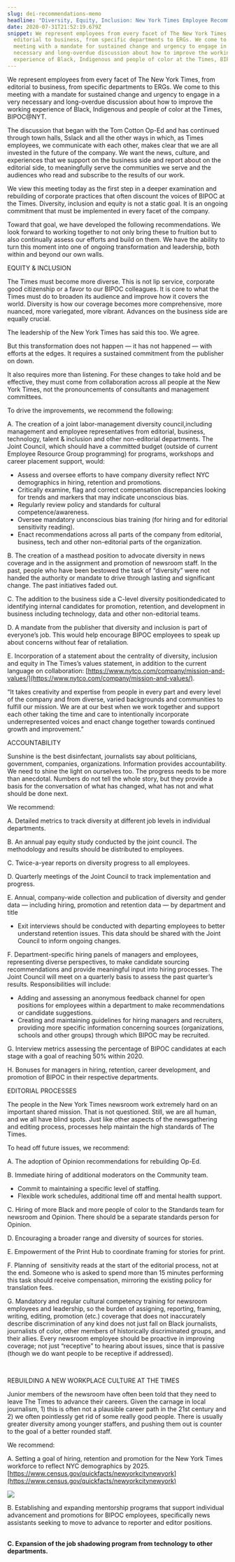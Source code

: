 ```yaml
---
slug: dei-recommendations-memo
headline: "Diversity, Equity, Inclusion: New York Times Employee Recommendation Memo"
date: 2020-07-31T21:52:19.679Z
snippet: We represent employees from every facet of The New York Times, from
  editorial to business, from specific departments to ERGs. We come to this
  meeting with a mandate for sustained change and urgency to engage in a very
  necessary and long-overdue discussion about how to improve the working
  experience of Black, Indigenous and people of color at the Times, BIPOC@NYT.
---
```

We represent employees from every facet of The New York Times, from editorial to business, from specific departments to ERGs. We come to this meeting with a mandate for sustained change and urgency to engage in a very necessary and long-overdue discussion about how to improve the working experience of Black, Indigenous and people of color at the Times, BIPOC@NYT.



The discussion that began with the Tom Cotton Op-Ed and has continued through town halls, Sslack and all the other ways in which, as Times employees, we communicate with each other, makes clear that we are all invested in the future of the company. We want the news, culture, and experiences that we support on the business side and report about on the editorial side, to meaningfully serve the communities we serve and the audiences who read and subscribe to the results of our work.



We view this meeting today as the first step in a deeper examination and rebuilding of corporate practices that often discount the voices of BIPOC at the Times. Diversity, inclusion and equity is not a static goal. It is an ongoing commitment that must be implemented in every facet of the company.



Toward that goal, we have developed the following recommendations. We look forward to working together to not only bring these to fruition but to also continually assess our efforts and build on them. We have the ability to turn this moment into one of ongoing transformation and leadership, both within and beyond our own walls.



EQUITY & INCLUSION

The Times must become more diverse. This is not lip service, corporate good citizenship or a favor to our BIPOC colleagues. It is core to what the Times must do to broaden its audience and improve how it covers the world. Diversity is how our coverage becomes more comprehensive, more nuanced, more variegated, more vibrant. Advances on the business side are equally crucial. 



The leadership of the New York Times has said this too. We agree. 



But this transformation does not happen — it has not happened — with efforts at the edges. It requires a sustained commitment from the publisher on down. 

It also requires more than listening. For these changes to take hold and be effective, they must come from collaboration across all people at the New York Times, not the pronouncements of consultants and management committees. 



To drive the improvements, we recommend the following: 



A. The creation of a joint labor-management diversity council​,​ including management and employee representatives from editorial, business, technology, talent & inclusion and other non-editorial departments. The Joint Council, which should have a committed budget (outside of current Employee Resource Group programming) for programs, workshops and career placement support, would: 

* Assess and oversee efforts to have company diversity reflect NYC demographics in hiring, retention and promotions.
* Critically examine, flag and correct compensation discrepancies looking for trends and markers that may indicate unconscious bias.
* Regularly review policy and standards for cultural\
  competence/awareness.
* Oversee mandatory unconscious bias training (for hiring and for editorial sensitivity reading).
* Enact recommendations across all parts of the company from editorial, business, tech and other non-editorial parts of the organization.



B. The creation of a masthead position to advocate diversity​ in news coverage and in the assignment and promotion of newsroom staff. In the past, people who have been bestowed the task of “diversity” were not handed the authority or mandate to drive through lasting and significant change. The past initiatives faded out.



C. The addition to the business side a C-level diversity position​ dedicated to identifying internal candidates for promotion, retention, and development in business including technology, data and other non-editorial teams. 



D. A mandate from the publisher​ that diversity and inclusion is part of everyone’s job. This would help encourage BIPOC employees ​to speak up about concerns without fear of retaliation. 



E. Incorporation of a statement about the centrality of diversity, inclusion and equity​ in The Times’s values statement, in addition to the current language on collaboration: [https://www.nytco.com/company/mission-and-values/](https://www.nytco.com/company/mission-and-values/)​.

“It takes creativity and expertise from people in every part and every level of the company and from diverse, varied backgrounds and communities to fulfill our mission. We are at our best when we work together and support each other taking the time and care to intentionally incorporate underrepresented voices and enact change together towards continued growth and improvement.”



ACCOUNTABILITY

Sunshine is the best disinfectant, journalists say about politicians, government, companies, organizations. Information provides accountability. We need to shine the light on ourselves too. The progress needs to be more than anecdotal. Numbers do not tell the whole story, but they provide a basis for the conversation of what has changed, what has not and what should be done next.



We recommend: 



A. Detailed metrics​ to track diversity at different job levels in individual departments.



B. An annual pay equity study​ conducted by the joint council. The methodology and results should be distributed to employees.



C. Twice-a-year reports on diversity progres​s​ to all employees. 



D. Quarterly meetings of the Joint Council​ to track implementation and progress.



E. Annual, company-wide collection and publication of diversity and gender data — including hiring, promotion and retention data — by department and title

* Exit interviews should be conducted with departing employees to better understand retention issues. This data should be shared with the Joint Council to inform ongoing changes.

F. Department-specific hiring panels​ of managers and employees, representing diverse perspectives, to make candidate sourcing recommendations and provide meaningful input into hiring processes. The Joint Council will meet on a quarterly basis to assess the past quarter’s results. Responsibilities will include:

* Adding and assessing an anonymous feedback channel for open positions for employees within a department to make recommendations or candidate suggestions.
* Creating and maintaining guidelines for hiring managers and recruiters, providing more specific information concerning sources (organizations, schools and other groups) through which BIPOC may be recruited.

G. Interview metrics​ assessing the percentage of BIPOC candidates at each stage with a goal of reaching 50% within 2020. 



H. Bonuses for managers​ in hiring, retention, career development, and promotion of BIPOC in their respective departments.



EDITORIAL PROCESSES 

The people in the New York Times newsroom work extremely hard on an important shared mission. That is not questioned. Still, we are all human, and we all have blind spots. Just like other aspects of the newsgathering and editing process, processes help maintain the high standards of The Times.

To​ ​head off future issues, we recommend:



A. The adoption of ​Opinion recommendations​ for rebuilding Op-Ed. 



B. Immediate hiring of additional moderators​ on the Community team.

* Commit to maintaining a specific level of staffing.
* Flexible work schedules, additional time off and mental health support.

C. Hiring of more Black and more people of color to the Standards team​ for newsroom and Opinion. There should be a separate standards person for Opinion. 



D. Encouraging a broader range and diversity of sources​ for stories. 



E. Empowerment of the Print Hub​ to coordinate framing for stories for print. 



F. Planning of  sensitivity reads​ at the start of the editorial process, not at the end. Someone who is asked to spend more than 15 minutes performing this task should receive compensation, mirroring the existing policy for translation fees. 



G. Mandatory and regular cultural competency training​ for newsroom employees and leadership, so the burden of assigning, reporting, framing, writing, editing, promotion (etc.) coverage that does not inaccurately describe discrimination of any kind does not just fall on Black journalists, journalists of color, other members of historically discriminated groups, and their allies. Every newsroom employee should be proactive in improving coverage; not just “receptive” to hearing about issues, since that is passive (though we do want people to be receptive if addressed).

 

REBUILDING A NEW WORKPLACE CULTURE AT THE TIMES 

Junior members of the newsroom have often been told that they need to leave The Times to advance their careers. Given the carnage in local journalism, 1) this is often not a plausible career path in the 21st century and 2) we often pointlessly get rid of some really good people. There is usually greater diversity among younger staffers, and pushing them out is counter to the goal of a better rounded staff.



We recommend:



A. Setting a goal of hiring, retention and promotion​ for the New York Times workforce to reflect NYC demographics by 2025.  ​[https://www.census.gov/quickfacts/newyorkcitynewyork](https://www.census.gov/quickfacts/newyorkcitynewyork)



![](https://lh5.googleusercontent.com/jzjkKebSZcWM3yI7vrfMMGBf-8fO5fKZ4swH5Eue8NyeLnh0iKK9HmNqjtMTig0_vDvMmXwuovrlXOzoe48IkbXpwIPX4RyzsbsUrVYW2mdnMN4ypKD01NHP-7txCO6hO5oUZKpR)



B. Establishing and expanding mentorship programs​ that support individual advancement and promotions for BIPOC employees, specifically news assistants seeking to move to advance to reporter and editor positions.

**\
C. Expansion of the job shadowing program​ from technology to other departments.**
